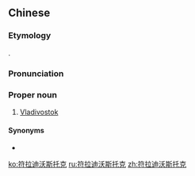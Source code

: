==Chinese==
{{zh-forms|gloss=-}}

===Etymology===
{{bor|zh|ru|Владивосто́к}}.

===Pronunciation===
{{zh-pron
|m=Fúlādíwòsītuōkè
|cat=pn
}}

===Proper noun===
{{zh-proper noun}}

# [[Vladivostok]]

====Synonyms====
* {{zh-l|海參崴|tr=Hǎishēnwǎi}}

{{zh-cat|Cities in Russia}}

[[ko:符拉迪沃斯托克]]
[[ru:符拉迪沃斯托克]]
[[zh:符拉迪沃斯托克]]